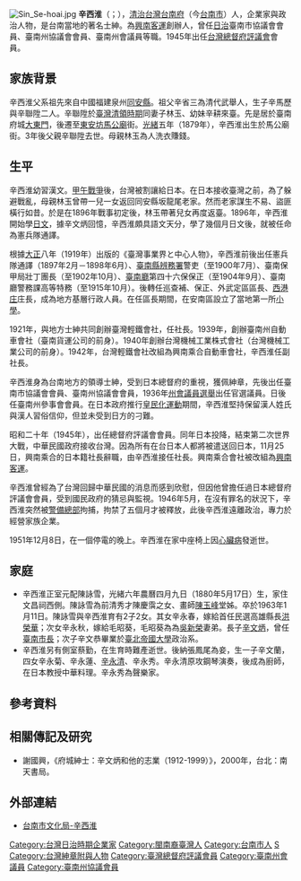 [[File:Sin_Se-hoai.jpg|thumb]]
{{noteTA
|1=zh-hans:庄; zh-hant:庄;
}}
'''辛西淮'''（{{lang-nan-tw|Sin Se-hoâi}}；{{bd|1879年|2月9日|1951年|12月8日|}}），[[清治台灣|清治台灣]][[台南府|台南府]]（今[[台南市|台南市]]）人，企業家與政治人物，是台南當地的著名士紳。為[[興南客運|興南客運]]創辦人，曾任[[日治台灣|日治]]臺南市協議會會員、臺南州協議會會員、臺南州會議員等職。1945年出任[[台灣總督府評議會|台灣總督府評議會]]會員。

==家族背景==
辛西淮父系祖先來自中國福建泉州[[同安縣|同安縣]]。祖父辛省三為清代武舉人，生子辛馬歷與辛聯陞二人。辛聯陞於[[臺灣清領時期|臺灣清領時期]]同妻子林玉、幼妹辛耕來臺。先是居於臺南府城[[迎春門_(臺南市)|大東門]]，後遷至[[東安坊|東安坊]][[馬公廟|馬公廟]]街。[[光緒|光緒]]五年（1879年），辛西淮出生於馬公廟街。3年後父親辛聯陞去世。母親林玉為人洗衣賺錢。{{r|府|page=5}}

==生平==
辛西淮幼習漢文。[[甲午戰爭|甲午戰爭]]後，台灣被割讓給日本。在日本接收臺灣之前，為了躲避戰亂，母親林玉曾帶一兒一女返回同安縣坂龍尾老家。然而老家謀生不易、盜匪橫行如昔。於是在1896年戰事初定後，林玉帶著兒女再度返臺。{{r|府|page=6}}1896年，辛西淮開始學[[日文|日文]]，據辛文炳回憶，辛西淮頗具語文天分，學了幾個月日文後，就被任命為憲兵隊通譯。{{r|府|page=14}}

根據[[大正|大正]]八年（1919年）出版的《臺灣事業界と中心人物》，辛西淮前後出任憲兵隊通譯（1897年2月－1898年6月）、[[臺南縣_(日治時期)|臺南縣]][[辨務署|辨務署]]警吏（至1900年7月）、臺南保甲局壯丁團長（至1902年10月）、[[臺南廳|臺南廳]]第四十六保保正（至1904年9月）、臺南廳警務課高等特務（至1915年10月）。{{r|府|page=15}}後轉任巡查補、保正、外武定區區長、[[西港庄|西港庄]]庄長，成為地方基層行政人員。在任區長期間，在安南區設立了當地第一所[[小學|小學]]。

1921年，與地方士紳共同創辦臺灣輕鐵會社，任社長。1939年，創辦臺南州自動車會社（臺南貨運公司的前身）。1940年創辦台灣機械工業株式會社（台灣機械工業公司的前身）。1942年，台灣輕鐵會社改組為興南乘合自動車會社，辛西淮任副社長。

辛西淮身為台南地方的領導士紳，受到日本總督府的重視，獲佩紳章，先後出任臺南市協議會會員、臺南州協議會會員，1936年[[1936年臺灣州會議員選舉#臺南州|州會議員選舉]]出任官選議員。日後任臺南州參事會會員。在日本政府推行[[皇民化運動|皇民化運動]]期間，辛西淮堅持保留漢人姓氏與漢人習俗信仰，但並未受到日方的刁難。

昭和二十年（1945年），出任總督府評議會會員。同年日本投降，結束第二次世界大戰，中華民國政府接收台灣。因為所有在台日本人都將被遣送回日本，11月25日，興南乘合的日本籍社長辭職，由辛西淮接任社長。興南乘合會社被改組為[[興南客運|興南客運]]。

辛西淮曾經為了台灣回歸中華民國的消息而感到欣慰，但因他曾擔任過日本總督府評議會會員，受到國民政府的猜忌與監視。1946年5月，在沒有罪名的狀況下，辛西淮突然被[[警備總部|警備總部]]拘捕，拘禁了五個月才被釋放，此後辛西淮遠離政治，專力於經營家族企業。

1951年12月8日，在一個停電的晚上。辛西淮在家中座椅上因[[心臟病|心臟病]]發逝世。{{r|府|page=40}}

==家庭==
* 辛西淮正室元配陳詠雪，光緒六年農曆四月九日（1880年5月17日）生，家住文昌祠西側。陳詠雪為前清秀才陳慶霟之女、畫師[[陳玉峰_(彩繪匠師)|陳玉峰]]堂姊。{{r|府|page=41}}卒於1963年1月11日。陳詠雪與辛西淮育有2子2女。其女辛永春，嫁給首任民選高雄縣長[[洪榮華|洪榮華]]；次女辛永秋，嫁給毛昭葵，{{r|府|page=43}}毛昭葵為為[[吳新榮|吳新榮]]妻弟。長子[[辛文炳|辛文炳]]，曾任[[臺南市長|臺南市長]]；次子辛文恭畢業於[[臺北帝國大學|臺北帝國大學]]政治系。
* 辛西淮另有側室蔡勤，在生育時難產逝世。後納張鳳尾為妾，生一子辛文蘭，四女辛永菊、辛永蓮、[[辛永清|辛永清]]、辛永秀。辛永清原攻鋼琴演奏，後成為廚師，在日本教授中華料理。辛永秀為聲樂家。{{r|府|page=43}}

==參考資料==
{{Reflist|2|refs=
<ref name="府">{{cite book |title=《府城紳士：辛文炳和他的志業（1912-1999）》|author=謝國興|publisher=南天書局 |isbn=957-638-540-7 |date=2000年5月}}</ref>
}}

==相關傳記及研究==
*謝國興，《府城紳士：辛文炳和他的志業（1912-1999）》，2000年，台北：南天書局。　

==外部連結==
* [http://culture.tainan.gov.tw/form/index-1.php?m2=243&id=1281 台南市文化局-辛西淮]

[[Category:台灣日治時期企業家|Category:台灣日治時期企業家]]
[[Category:閩南裔臺灣人|Category:閩南裔臺灣人]]
[[Category:台南市人|Category:台南市人]]
[[Category:辛姓|S]]
[[Category:台灣紳章附與人物|Category:台灣紳章附與人物]]
[[Category:臺灣總督府評議會員|Category:臺灣總督府評議會員]]
[[Category:臺南州會議員|Category:臺南州會議員]]
[[Category:臺南州協議會員|Category:臺南州協議會員]]